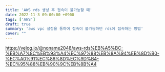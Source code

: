 ```yaml
---
title: 'AWS rds 생성 후 접속이 불가능할 때'
date: 2022-11-3 09:00:00 +0900
tags: ['AWS']
draft: true
summary: 'aws vpc 설정을 통하여 접속이 불가능하던 rds에 접속하는 방법'
cover: ""
---
```


https://velog.io/@noname2048/aws-rds%EB%A5%BC-%EB%A7%8C%EB%93%A4%EC%97%88%EB%8A%94%EB%8D%B0-%EC%A0%91%EC%86%8D%EC%9D%B4-%EC%95%88%EB%90%9C%EB%8B%A4